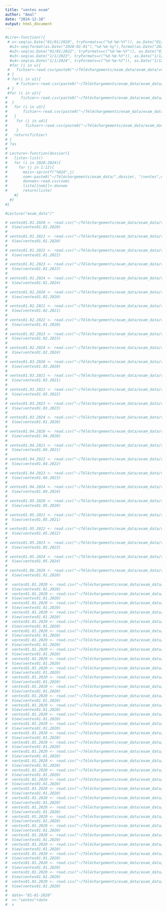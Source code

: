 ```yaml
---
title: "ventes exam"
author: "Amal"
date: "2024-12-18"
output: html_document
---
```


```r
#Lire<-function(){
 # u<-seq(as.Date("01/01/2020", tryFormats=c("%d-%m-%Y")), as.Date("01/12/2020", tryFormats=c("%d-%m-%Y")), by = "month")
  #u1<-seq(format(as.Date("2020-01-01"),"%d-%m-%y"),format(as.Date("2020-12-01"),"%d-%m-%y"), by = "month")
  #u2<-seq(as.Date("01/01/2022", tryFormats=c("%d-%m-%Y")), as.Date("01/12/2022", tryFormats=c("%d-%m-%Y")), by = "month")
  #u3<-seq(as.Date("1/1/2023", tryFormats=c("%d-%m-%Y")), as.Date("1/12/2023", tryFormats=c("%d-%m-%Y")), by = "month")
  #u4<-seq(as.Date("1/1/2024", tryFormats=c("%d-%m-%Y")), as.Date("1/12/2024", tryFormats=c("%d-%m-%Y")), by = "month")
  #for (i in u){
 #   fichier<-read.csv(paste0("~/Téléchargements/exam_data/exam_data/ventes",u[i],".csv"))
 # }
 # for(i in u1){
     # fichier<-read.csv(paste0("~/Téléchargements/exam_data/exam_data/ventes",u1[i],".csv"))
 # }
 #for (i in u2){
#      fichier<-read.csv(paste0("~/Téléchargements/exam_data/exam_data/ventes",u2[i],".csv"))
#  }
#   for (i in u3){
#       fichier<-read.csv(paste0("~/Téléchargements/exam_data/exam_data/ventes",u3[i],".csv"))
#   }
#    for (i in u4){
#        fichier<-read.csv(paste0("~/Téléchargements/exam_data/exam_data/ventes",u4[i],".csv"))
#    }
#   return(fichier) 
# }
# ?as
# 
# Lecture<-function(dossier){
#   liste<-list()
#   for (i in 2020:2024){
#     for (j in 1:12){
#       mois<-sprintf("%02d",j)
#       nom<-paste0("~/Téléchargements/exam_data/",dossier, "/ventes",mois,"/01",i,".csv")
#       donnee<-read.csv(nom)
#       liste[[nom]]<-donnee
#       return(liste)
    #}
  #}
#}

#Lecture("exam_data")"

```

```r
# ventes01.01.2020 <- read.csv("~/Téléchargements/exam_data/exam_data/ventes01-01-2020.csv")
#  View(ventes01.01.2020)
#  
# ventes01.01.2021 <- read.csv("~/Téléchargements/exam_data/exam_data/ventes01-01-2021.csv")
#  View(ventes01.01.2020)
#  
# ventes01.01.2022 <- read.csv("~/Téléchargements/exam_data/exam_data/ventes01-01-2022.csv")
#  View(ventes01.01.2022)
#  
# ventes01.01.2023 <- read.csv("~/Téléchargements/exam_data/exam_data/ventes01-01-2023.csv")
#  View(ventes01.01.2023)
#  
# ventes01.01.2024 <- read.csv("~/Téléchargements/exam_data/exam_data/ventes01-01-2024.csv")
#  View(ventes01.01.2024)
#  
# ventes01.02.2020 <- read.csv("~/Téléchargements/exam_data/exam_data/ventes01-02-2020.csv")
#  View(ventes01.02.2020)
#  
# ventes01.02.2021 <- read.csv("~/Téléchargements/exam_data/exam_data/ventes01-02-2021.csv")
#  View(ventes01.02.2021)
#  
# ventes01.02.2022 <- read.csv("~/Téléchargements/exam_data/exam_data/ventes01-02-2022.csv")
#  View(ventes01.01.2020)
#  
# ventes01.02.2023 <- read.csv("~/Téléchargements/exam_data/exam_data/ventes01-02-2023.csv")
#  View(ventes01.02.2023)
#  
# ventes01.02.2024 <- read.csv("~/Téléchargements/exam_data/exam_data/ventes01-02-2024.csv")
#  View(ventes01.02.2024)
#  
# ventes01.03.2020 <- read.csv("~/Téléchargements/exam_data/exam_data/ventes01-03-2020.csv")
#  View(ventes01.03.2020)
#  
# ventes01.03.2021 <- read.csv("~/Téléchargements/exam_data/exam_data/ventes01-03-2021.csv")
#  View(ventes01.03.2021)
#  
# ventes01.03.2022 <- read.csv("~/Téléchargements/exam_data/exam_data/ventes01-03-2022.csv")
#  View(ventes01.03.2022)
#  
# ventes01.03.2023 <- read.csv("~/Téléchargements/exam_data/exam_data/ventes01-03-2023.csv")
#  View(ventes01.03.2023)
#  
# ventes01.03.2024 <- read.csv("~/Téléchargements/exam_data/exam_data/ventes01-03-2024.csv")
#  View(ventes01.01.2020)
#  
# ventes01.04.2020 <- read.csv("~/Téléchargements/exam_data/exam_data/ventes01-04-2020.csv")
#  View(ventes01.04.2020)
#  
# ventes01.04.2021 <- read.csv("~/Téléchargements/exam_data/exam_data/ventes01-04-2021.csv")
#  View(ventes01.04.2021)
#  
# ventes01.04.2022 <- read.csv("~/Téléchargements/exam_data/exam_data/ventes01-04-2022.csv")
#  View(ventes01.04.2022)
#  
# ventes01.04.2023 <- read.csv("~/Téléchargements/exam_data/exam_data/ventes01-04-2023.csv")
#  View(ventes01.04.2023)
#  
# ventes01.04.2024 <- read.csv("~/Téléchargements/exam_data/exam_data/ventes01-04-2024.csv")
#  View(ventes01.04.2024)
#  
# ventes01.05.2020 <- read.csv("~/Téléchargements/exam_data/exam_data/ventes01-05-2020.csv")
#  View(ventes01.05.2020)
#  
# ventes01.05.2021 <- read.csv("~/Téléchargements/exam_data/exam_data/ventes01-01-2021.csv")
#  View(ventes01.05.2021)
#  
# ventes01.05.2022 <- read.csv("~/Téléchargements/exam_data/exam_data/ventes01-05-2022.csv")
#  View(ventes01.05.2022)
#  
# ventes01.05.2023 <- read.csv("~/Téléchargements/exam_data/exam_data/ventes01-05-2023.csv")
#  View(ventes01.05.2023)
#  
# ventes01.05.2024 <- read.csv("~/Téléchargements/exam_data/exam_data/ventes01-05-2024.csv")
#  View(ventes01.05.2024)
#  
# ventes01.06.2020 <- read.csv("~/Téléchargements/exam_data/exam_data/ventes01-05-2024.csv")
#  View(ventes01.01.2020)
#  
#  ventes01.01.2020 <- read.csv("~/Téléchargements/exam_data/exam_data/ventes01-01-2020.csv")
#  View(ventes01.01.2020)
#  ventes01.01.2020 <- read.csv("~/Téléchargements/exam_data/exam_data/ventes01-01-2020.csv")
#  View(ventes01.01.2020)
#  ventes01.01.2020 <- read.csv("~/Téléchargements/exam_data/exam_data/ventes01-01-2020.csv")
#  View(ventes01.01.2020)
#  ventes01.01.2020 <- read.csv("~/Téléchargements/exam_data/exam_data/ventes01-01-2020.csv")
#  View(ventes01.01.2020)
#  ventes01.01.2020 <- read.csv("~/Téléchargements/exam_data/exam_data/ventes01-01-2020.csv")
#  View(ventes01.01.2020)
#  ventes01.01.2020 <- read.csv("~/Téléchargements/exam_data/exam_data/ventes01-01-2020.csv")
#  View(ventes01.01.2020)
#  ventes01.01.2020 <- read.csv("~/Téléchargements/exam_data/exam_data/ventes01-01-2020.csv")
#  View(ventes01.01.2020)
#  ventes01.01.2020 <- read.csv("~/Téléchargements/exam_data/exam_data/ventes01-01-2020.csv")
#  View(ventes01.01.2020)
#  ventes01.01.2020 <- read.csv("~/Téléchargements/exam_data/exam_data/ventes01-01-2020.csv")
#  View(ventes01.01.2020)
#  ventes01.01.2020 <- read.csv("~/Téléchargements/exam_data/exam_data/ventes01-01-2020.csv")
#  View(ventes01.01.2020)
#  ventes01.01.2020 <- read.csv("~/Téléchargements/exam_data/exam_data/ventes01-01-2020.csv")
#  View(ventes01.01.2020)
#  ventes01.01.2020 <- read.csv("~/Téléchargements/exam_data/exam_data/ventes01-01-2020.csv")
#  View(ventes01.01.2020)
#  ventes01.01.2020 <- read.csv("~/Téléchargements/exam_data/exam_data/ventes01-01-2020.csv")
#  View(ventes01.01.2020)
#  ventes01.01.2020 <- read.csv("~/Téléchargements/exam_data/exam_data/ventes01-01-2020.csv")
#  View(ventes01.01.2020)
#  ventes01.01.2020 <- read.csv("~/Téléchargements/exam_data/exam_data/ventes01-01-2020.csv")
#  View(ventes01.01.2020)
#  ventes01.01.2020 <- read.csv("~/Téléchargements/exam_data/exam_data/ventes01-01-2020.csv")
#  View(ventes01.01.2020)
#  ventes01.01.2020 <- read.csv("~/Téléchargements/exam_data/exam_data/ventes01-01-2020.csv")
#  View(ventes01.01.2020)
#  ventes01.01.2020 <- read.csv("~/Téléchargements/exam_data/exam_data/ventes01-01-2020.csv")
#  View(ventes01.01.2020)
#  ventes01.01.2020 <- read.csv("~/Téléchargements/exam_data/exam_data/ventes01-01-2020.csv")
#  View(ventes01.01.2020)
#  ventes01.01.2020 <- read.csv("~/Téléchargements/exam_data/exam_data/ventes01-01-2020.csv")
#  View(ventes01.01.2020)
#  ventes01.01.2020 <- read.csv("~/Téléchargements/exam_data/exam_data/ventes01-01-2020.csv")
#  View(ventes01.01.2020)
#  ventes01.01.2020 <- read.csv("~/Téléchargements/exam_data/exam_data/ventes01-01-2020.csv")
#  View(ventes01.01.2020)
#  ventes01.01.2020 <- read.csv("~/Téléchargements/exam_data/exam_data/ventes01-01-2020.csv")
#  View(ventes01.01.2020)
#  ventes01.01.2020 <- read.csv("~/Téléchargements/exam_data/exam_data/ventes01-01-2020.csv")
#  View(ventes01.01.2020)
#  ventes01.01.2020 <- read.csv("~/Téléchargements/exam_data/exam_data/ventes01-01-2020.csv")
#  View(ventes01.01.2020)
#  ventes01.01.2020 <- read.csv("~/Téléchargements/exam_data/exam_data/ventes01-01-2020.csv")
#  View(ventes01.01.2020)
#  ventes01.01.2020 <- read.csv("~/Téléchargements/exam_data/exam_data/ventes01-01-2020.csv")
#  View(ventes01.01.2020)
#  ventes01.01.2020 <- read.csv("~/Téléchargements/exam_data/exam_data/ventes01-01-2020.csv")
#  View(ventes01.01.2020)
#  ventes01.01.2020 <- read.csv("~/Téléchargements/exam_data/exam_data/ventes01-01-2020.csv")
#  View(ventes01.01.2020)
#  ventes01.01.2020 <- read.csv("~/Téléchargements/exam_data/exam_data/ventes01-01-2020.csv")
#  View(ventes01.01.2020)
#  ventes01.01.2020 <- read.csv("~/Téléchargements/exam_data/exam_data/ventes01-01-2020.csv")
#  View(ventes01.01.2020)
#  ventes01.01.2020 <- read.csv("~/Téléchargements/exam_data/exam_data/ventes01-01-2020.csv")
#  View(ventes01.01.2020)
#  ventes01.01.2020 <- read.csv("~/Téléchargements/exam_data/exam_data/ventes01-01-2020.csv")
#  View(ventes01.01.2020)
#  
#  date<-"01-01-2020"
#  v<-"ventes"+date
#  v
```

